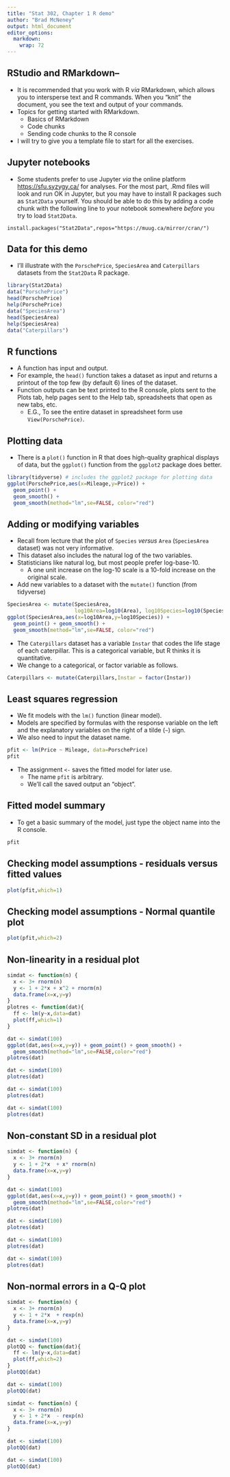```yaml
---
title: "Stat 302, Chapter 1 R demo"
author: "Brad McNeney"
output: html_document 
editor_options: 
  markdown: 
    wrap: 72
---
```


## RStudio and RMarkdown–

-   It is recommended that you work with R *via* RMarkdown, which allows
    you to intersperse text and R commands. When you "knit" the
    document, you see the text and output of your commands.
-   Topics for getting started with RMarkdown.
    -   Basics of RMarkdown
    -   Code chunks
    -   Sending code chunks to the R console
-   I will try to give you a template file to start for all the
    exercises.

## Jupyter notebooks

-   Some students prefer to use Jupyter *via* the online platform
    <https://sfu.syzygy.ca/> for analyses. For the most part, .Rmd files
    will look and run OK in Jupyter, but you may have to install R
    packages such as `Stat2Data` yourself. You should be able to do this
    by adding a code chunk with the following line to your notebook
    somewhere *before* you try to load `Stat2Data`.

```         
install.packages("Stat2Data",repos="https://muug.ca/mirror/cran/")
```

## Data for this demo

-   I'll illustrate with the `PorschePrice`, `SpeciesArea` and
    `Caterpillars` datasets from the `Stat2Data` R package.

```r
library(Stat2Data)
data("PorschePrice")
head(PorschePrice)
help(PorschePrice)
data("SpeciesArea")
head(SpeciesArea)
help(SpeciesArea)
data("Caterpillars")
```

## R functions

-   A function has input and output.
-   For example, the `head()` function takes a dataset as input and
    returns a printout of the top few (by default 6) lines of the
    dataset.
-   Function outputs can be text printed to the R console, plots sent to
    the Plots tab, help pages sent to the Help tab, spreadsheets that
    open as new tabs, etc.
    -   E.G., To see the entire dataset in spreadsheet form use
        `View(PorschePrice)`.

## Plotting data

-   There is a `plot()` function in R that does high-quality graphical
    displays of data, but the `ggplot()` function from the `ggplot2`
    package does better.

```r
library(tidyverse) # includes the ggplot2 package for plotting data
ggplot(PorschePrice,aes(x=Mileage,y=Price)) + 
  geom_point() +
  geom_smooth() + 
  geom_smooth(method="lm",se=FALSE, color="red")
```

## Adding or modifying variables

-   Recall from lecture that the plot of `Species` *versus* `Area`
    (`SpeciesArea` dataset) was not very informative.
-   This dataset also includes the natural log of the two variables.
-   Statisticians like natural log, but most people prefer log-base-10.
    -   A one unit increase on the log-10 scale is a 10-fold increase on
        the original scale.
-   Add new variables to a dataset with the `mutate()` function (from
    tidyverse)

```r
SpeciesArea <- mutate(SpeciesArea, 
                      log10Area=log10(Area), log10Species=log10(Species))
ggplot(SpeciesArea,aes(x=log10Area,y=log10Species)) + 
  geom_point() + geom_smooth() + 
  geom_smooth(method="lm",se=FALSE, color="red")
```

-   The `Caterpillars` dataset has a variable `Instar` that codes the
    life stage of each caterpillar. This is a categorical variable, but
    R thinks it is quantitative.
-   We change to a categorical, or factor variable as follows.

```r
Caterpillars <- mutate(Caterpillars,Instar = factor(Instar))
```

## Least squares regression

-   We fit models with the `lm()` function (linear model).
-   Models are specified by formulas with the response variable on the
    left and the explanatory variables on the right of a tilde (`~`)
    sign.
-   We also need to input the dataset name.

```r
pfit <- lm(Price ~ Mileage, data=PorschePrice)
pfit
```

-   The assignment `<-` saves the fitted model for later use.
    -   The name `pfit` is arbitrary.
    -   We'll call the saved output an "object".

## Fitted model summary

-   To get a basic summary of the model, just type the object name into
    the R console.

```r
pfit
```

## Checking model assumptions - residuals versus fitted values

```r
plot(pfit,which=1)
```

## Checking model assumptions - Normal quantile plot

```r
plot(pfit,which=2)
```

## Non-linearity in a residual plot

```r
simdat <- function(n) {
  x <- 3+ rnorm(n) 
  y <- 1 + 2*x + x^2 + rnorm(n) 
  data.frame(x=x,y=y)
}
plotres <- function(dat){
  ff <- lm(y~x,data=dat) 
  plot(ff,which=1)
}

dat <- simdat(100)
ggplot(dat,aes(x=x,y=y)) + geom_point() + geom_smooth() +
  geom_smooth(method="lm",se=FALSE,color="red")
plotres(dat)

dat <- simdat(100)
plotres(dat)

dat <- simdat(100)
plotres(dat)

dat <- simdat(100)
plotres(dat)
```

## Non-constant SD in a residual plot

```r
simdat <- function(n) {
  x <- 3+ rnorm(n) 
  y <- 1 + 2*x  + x* rnorm(n) 
  data.frame(x=x,y=y)
}

dat <- simdat(100)
ggplot(dat,aes(x=x,y=y)) + geom_point() + geom_smooth() +
  geom_smooth(method="lm",se=FALSE,color="red")
plotres(dat)

dat <- simdat(100)
plotres(dat)

dat <- simdat(100)
plotres(dat)

dat <- simdat(100)
plotres(dat)
```

## Non-normal errors in a Q-Q plot

```r
simdat <- function(n) {
  x <- 3+ rnorm(n) 
  y <- 1 + 2*x  + rexp(n) 
  data.frame(x=x,y=y)
}

dat <- simdat(100)
plotQQ <- function(dat){
  ff <- lm(y~x,data=dat) 
  plot(ff,which=2)
}
plotQQ(dat)

dat <- simdat(100)
plotQQ(dat)

simdat <- function(n) {
  x <- 3+ rnorm(n) 
  y <- 1 + 2*x  - rexp(n) 
  data.frame(x=x,y=y)
}

dat <- simdat(100)
plotQQ(dat)

dat <- simdat(100)
plotQQ(dat)
```
